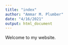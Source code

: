 ```yaml
---
title: "index"
author: "Ammar M. Plumber"
date: "4/16/2021"
output: html_document
---
```


Welcome to my website.

